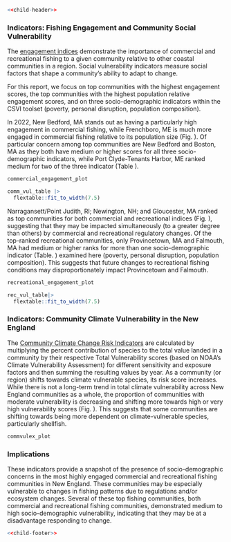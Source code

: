 ```r
<<child-header>>
```

### Indicators: Fishing Engagement and Community Social Vulnerability

The [engagement indices](https://noaa-edab.github.io/catalog/engagement.html) demonstrate the importance of commercial and recreational fishing to a given community relative to other coastal communities in a region. Social vulnerability indicators measure social factors that shape a community’s ability to adapt to change.  

For this report, we focus on top communities with the highest engagement scores, the top communities with the highest population relative engagement scores, and on three socio-demographic indicators within the CSVI toolset (poverty, personal disruption, population composition). 

In 2022, New Bedford, MA stands out as having a particularly high engagement in commercial fishing, while Frenchboro, ME is much more engaged in commercial fishing relative to its population size (Fig. \ref{fig:commercial-engagement}). Of particular concern among top communities are New Bedford and Boston, MA as they both have medium or higher scores for all three socio-demographic indicators, while Port Clyde-Tenants Harbor, ME ranked medium for two of the three indicator (Table \ref{tab:comm-vuln}).

```r
commercial_engagement_plot
```

```r
comm_vul_table |>
  flextable::fit_to_width(7.5)
```

Narragansett/Point Judith, RI; Newington, NH; and Gloucester, MA ranked as top communities for both commercial and recreational indices (Fig. \ref{fig:recreational-engagement}), suggesting that they may be impacted simultaneously (to a greater degree than others) by commercial and recreational regulatory changes. Of the top-ranked recreational communities, only Provincetown, MA and Falmouth, MA had medium or higher ranks for more than one socio-demographic indicator (Table. \ref{tab:rec-vuln}) examined here (poverty, personal disruption, population composition). This suggests that future changes to recreational fishing conditions may disproportionately impact Provincetown and Falmouth.

\newpage
```r
recreational_engagement_plot
```
\newpage

```r
rec_vul_table|>
  flextable::fit_to_width(7.5)
```

### Indicators: Community Climate Vulnerability in the New England

The [Community Climate Change Risk Indicators](https://noaa-edab.github.io/catalog/community_climate_vulnerability.html) are calculated by multiplying the percent contribution of species to the total value landed in a community by their respective Total Vulnerability scores (based on NOAA’s Climate Vulnerability Assessment) for different sensitivity and exposure factors and then summing the resulting values by year. As a community (or region) shifts towards climate vulnerable species, its risk score increases. While there is not a long-term trend in total climate vulnerability across New England communities as a whole, the proportion of communities with moderate vulnerability is decreasing and shifting more towards high or very high vulnerability scores (Fig. \ref{fig:commvulex}). This suggests that some communities are shifting towards being more dependent on climate-vulnerable species, particularly shellfish.

```r
commvulex_plot
```

### Implications
These indicators provide a snapshot of the presence of socio-demographic concerns in the most highly engaged commercial and recreational fishing communities in New England. These communities may be especially vulnerable to changes in fishing patterns due to regulations and/or ecosystem changes. Several of  these top fishing communities, both commercial and recreational fishing communities, demonstrated medium to high socio-demographic vulnerability, indicating that they may be at a disadvantage responding to change.

```r
<<child-footer>>
```